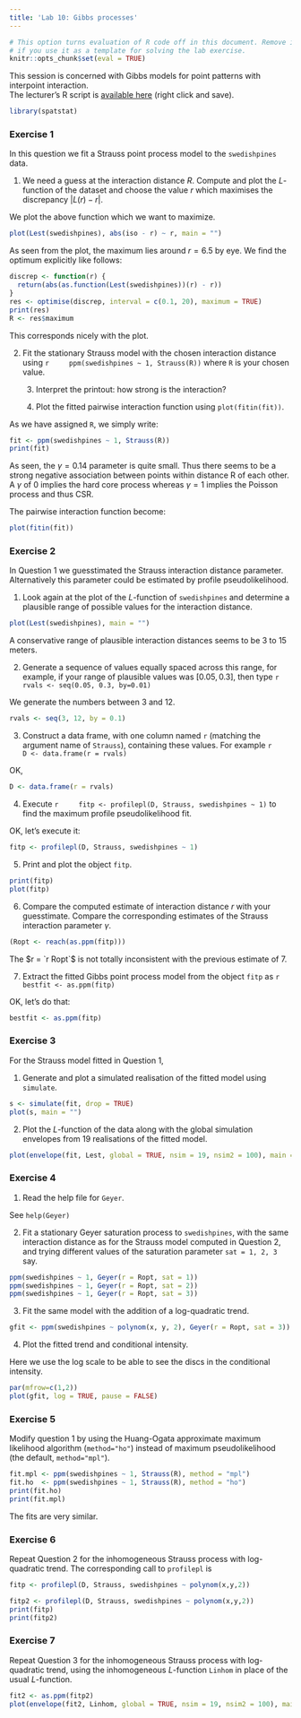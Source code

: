```yaml
---
title: 'Lab 10: Gibbs processes'
---
```


```r
# This option turns evaluation of R code off in this document. Remove it
# if you use it as a template for solving the lab exercise.
knitr::opts_chunk$set(eval = TRUE)
```

This session is concerned with Gibbs models for point patterns with interpoint interaction.  
The lecturer's R script is [available here](https://raw.githubusercontent.com/spatstat/SSAI2017/master/Scripts/script10.R) (right click and save).

```r
library(spatstat)
```

### Exercise 1

In this question we fit a Strauss point process model to
the `swedishpines` data.

1.  We need a guess at the interaction distance $R$. Compute and
    plot the $L$-function of the dataset and choose the value $r$
    which maximises the discrepancy $|L(r)-r|$.

We plot the above function which we want to maximize.

```r
plot(Lest(swedishpines), abs(iso - r) ~ r, main = "")
```

As seen from the plot, the maximum lies around $r = 6.5$ by eye.
We find the optimum explicitly like follows:

```r
discrep <- function(r) {
  return(abs(as.function(Lest(swedishpines))(r) - r))
}
res <- optimise(discrep, interval = c(0.1, 20), maximum = TRUE)
print(res)
R <- res$maximum
```

This corresponds nicely with the plot.

2.  Fit the stationary Strauss model with the chosen interaction
    distance using
    ```r
    ppm(swedishpines ~ 1, Strauss(R))
    ```
    where `R` is your chosen value.

    3.  Interpret the printout: how strong is the interaction?

    4.  Plot the fitted pairwise interaction function using
        `plot(fitin(fit))`.

As we have assigned `R`, we simply write:

```r
fit <- ppm(swedishpines ~ 1, Strauss(R))
print(fit)
```

As seen, the $\gamma = 0.14$ parameter is quite small. Thus there seems to be a
strong negative association between points within distance R of each other.
A $\gamma$ of $0$ implies the hard core process whereas $\gamma = 1$ implies the Poisson process and thus CSR.

The pairwise interaction function become:

```r
plot(fitin(fit))
```

### Exercise 2

In Question 1 we guesstimated the Strauss interaction distance 
parameter. Alternatively this parameter could be estimated by 
profile pseudolikelihood.

1.  Look again at the plot of the $L$-function of
    `swedishpines` and determine a plausible range of
    possible values for the interaction distance.
    
```r
plot(Lest(swedishpines), main = "")
```

A conservative range of plausible interaction distances seems to be 3 to 15 meters.

2.  Generate a sequence of values equally spaced across this range,
    for example, if your range of plausible values was
    $[0.05, 0.3]$, then type
    ```r
    rvals <- seq(0.05, 0.3, by=0.01)
    ```

We generate the numbers between 3 and 12.
```r
rvals <- seq(3, 12, by = 0.1)
```

3.  Construct a data frame, with one column named `r`
    (matching the argument name of `Strauss`), containing
    these values. For example
    ```r
    D <- data.frame(r = rvals)
    ```

OK, 

```r
D <- data.frame(r = rvals)
```


4.  Execute
    ```r
    fitp <- profilepl(D, Strauss, swedishpines ~ 1)
    ```
    to find the maximum profile pseudolikelihood fit.

OK, let's execute it: 

```r
fitp <- profilepl(D, Strauss, swedishpines ~ 1)
```

5.  Print and plot the object `fitp`.

```r
print(fitp)
plot(fitp)
```

6.  Compare the computed estimate of interaction distance $r$ with
    your guesstimate. Compare the corresponding estimates of the
    Strauss interaction parameter $\gamma$.
    
```r
(Ropt <- reach(as.ppm(fitp)))
```

The $r = `r Ropt`$ is not totally inconsistent with the previous estimate of $7$.

7.  Extract the fitted Gibbs point process model from the object
    `fitp` as 
    ```r
    bestfit <- as.ppm(fitp)
    ```

OK, let's do that:

```r
bestfit <- as.ppm(fitp)
```

### Exercise 3

For the Strauss model fitted in Question 1,

1.  Generate and plot a simulated realisation of the fitted model
    using `simulate`.

```r
s <- simulate(fit, drop = TRUE)
plot(s, main = "")
```

2.  Plot the $L$-function of the data along with the global
    simulation envelopes from 19 realisations of the fitted model.

```r
plot(envelope(fit, Lest, global = TRUE, nsim = 19, nsim2 = 100), main = "")
```



### Exercise 4

1.  Read the help file for `Geyer`.

See `help(Geyer)`

2.  Fit a stationary Geyer saturation process to `swedishpines`, with the 
    same interaction distance as for the Strauss model computed in Question 2,
    and trying different values of the saturation parameter `sat = 1, 2, 3` say.

```r
ppm(swedishpines ~ 1, Geyer(r = Ropt, sat = 1))
ppm(swedishpines ~ 1, Geyer(r = Ropt, sat = 2))
ppm(swedishpines ~ 1, Geyer(r = Ropt, sat = 3))
```

3.  Fit the same model with the addition of a log-quadratic trend.

```r
gfit <- ppm(swedishpines ~ polynom(x, y, 2), Geyer(r = Ropt, sat = 3))
```

4.  Plot the fitted trend and conditional intensity.

Here we use the log scale to be able to see the discs in the conditional intensity.
```r
par(mfrow=c(1,2))
plot(gfit, log = TRUE, pause = FALSE)
```


### Exercise 5

Modify question 1 by using the Huang-Ogata approximate
maximum likelihood algorithm (`method="ho"`) instead of maximum
pseudolikelihood (the default, `method="mpl"`).

```r
fit.mpl <- ppm(swedishpines ~ 1, Strauss(R), method = "mpl")
fit.ho  <- ppm(swedishpines ~ 1, Strauss(R), method = "ho")
print(fit.ho)
print(fit.mpl)
```

The fits are very similar.

### Exercise 6

Repeat Question 2 for the inhomogeneous Strauss process with
log-quadratic trend. The corresponding call to `profilepl` is
```r
fitp <- profilepl(D, Strauss, swedishpines ~ polynom(x,y,2))
```

```r
fitp2 <- profilepl(D, Strauss, swedishpines ~ polynom(x,y,2))
print(fitp)
print(fitp2)
```

### Exercise 7

Repeat Question 3 for the inhomogeneous Strauss process with
log-quadratic trend, using the inhomogeneous $L$-function `Linhom`
in place of the usual $L$-function.

```r
fit2 <- as.ppm(fitp2)
plot(envelope(fit2, Linhom, global = TRUE, nsim = 19, nsim2 = 100), main = "")
```
